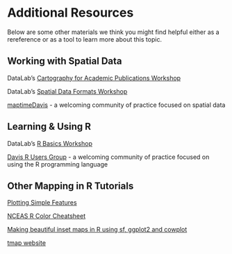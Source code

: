 # Additional Resources

Below are some other materials we think you might find helpful either as a rereference or as a tool to learn more about this topic.

## Working with Spatial Data

DataLab's [Cartography for Academic Publications Workshop](https://github.com/MicheleTobias/Workshop-Cartography-Journal-Figures)

DataLab's [Spatial Data Formats Workshop](https://ucdavisdatalab.github.io/workshop_spatial_data_formats/)

[maptimeDavis](https://maptimedavis.github.io/) - a welcoming community of practice focused on spatial data


## Learning & Using R

DataLab's [R Basics Workshop](https://ucdavisdatalab.github.io/workshop_r_basics/)

[Davis R Users Group](https://d-rug.github.io/) - a welcoming community of practice focused on using the R programming language

## Other Mapping in R Tutorials

[Plotting Simple Features](https://r-spatial.github.io/sf/articles/sf5.html)

[NCEAS R Color Cheatsheet](https://www.nceas.ucsb.edu/sites/default/files/2020-04/colorPaletteCheatsheet.pdf)

[Making beautiful inset maps in R using sf, ggplot2 and cowplot](https://upgo.lab.mcgill.ca/2019/12/13/making-beautiful-maps/)

[tmap website](https://r-tmap.github.io/tmap/)